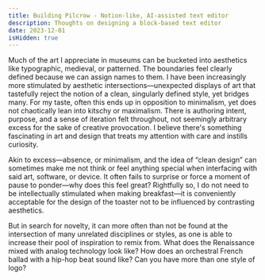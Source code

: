 ```yaml
---
title: Building Pilcrow - Notion-like, AI-assisted text editor
description: Thoughts on designing a block-based text editor
date: 2023-12-01
isHidden: true
---
```


Much of the art I appreciate in museums can be bucketed into aesthetics like typographic, medieval, or patterned. The boundaries feel clearly defined because we can assign names to them. I have been increasingly more stimulated by aesthetic intersections—unexpected displays of art that tastefully reject the notion of a clean, singularly defined style, yet bridges many. For my taste, often this ends up in opposition to minimalism, yet does not chaotically lean into kitschy or maximalism. There is authoring intent, purpose, and a sense of iteration felt throughout, not seemingly arbitrary excess for the sake of creative provocation. I believe there's something fascinating in art and design that treats my attention with care and instills curiosity.

Akin to excess—absence, or minimalism, and the idea of “clean design” can sometimes make me not think or feel anything special when interfacing with said art, software, or device. It often fails to surprise or force a moment of pause to ponder—why does this feel great? Rightfully so, I do not need to be intellectually stimulated when making breakfast—it is conveniently acceptable for the design of the toaster not to be influenced by contrasting aesthetics.

But in search for novelty, it can more often than not be found at the intersection of many unrelated disciplines or styles, as one is able to increase their pool of inspiration to remix from. What does the Renaissance mixed with analog technology look like? How does an orchestral French ballad with a hip-hop beat sound like? Can you have more than one style of logo?
